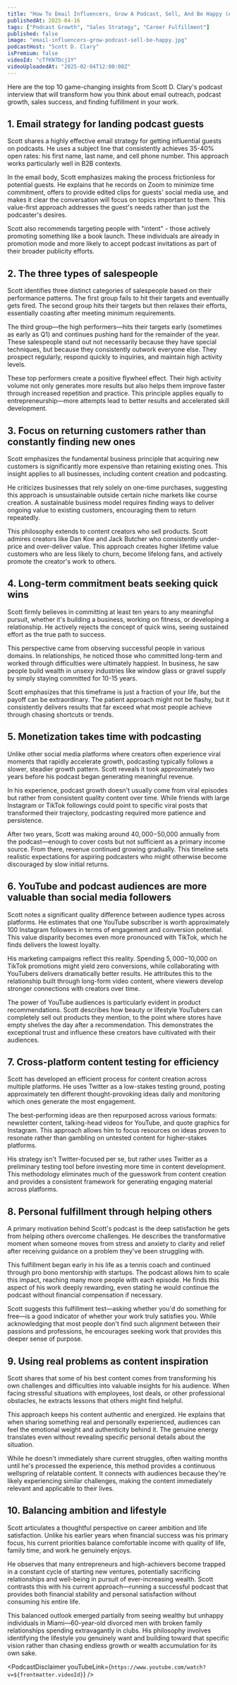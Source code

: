 ```yaml
---
title: "How To Email Influencers, Grow A Podcast, Sell, And Be Happy (Authentic AF)"
publishedAt: 2025-04-16
tags: ["Podcast Growth", "Sales Strategy", "Career Fulfillment"]
published: false
image: "email-influencers-grow-podcast-sell-be-happy.jpg"
podcastHost: "Scott D. Clary"
isPremium: false
videoId: "cTfKN7Dcj1Y"
videoUploadedAt: "2025-02-04T12:00:00Z"
---
```



<PodcastSummaryPageLayout frontmatter={frontmatter}>

Here are the top 10 game-changing insights from Scott D. Clary's podcast interview that will transform how you think about email outreach, podcast growth, sales success, and finding fulfillment in your work.

## 1. Email strategy for landing podcast guests

Scott shares a highly effective email strategy for getting influential guests on podcasts. He uses a subject line that consistently achieves 35-40% open rates: his first name, last name, and cell phone number. This approach works particularly well in B2B contexts.

In the email body, Scott emphasizes making the process frictionless for potential guests. He explains that he records on Zoom to minimize time commitment, offers to provide edited clips for guests' social media use, and makes it clear the conversation will focus on topics important to them. This value-first approach addresses the guest's needs rather than just the podcaster's desires.

Scott also recommends targeting people with "intent" - those actively promoting something like a book launch. These individuals are already in promotion mode and more likely to accept podcast invitations as part of their broader publicity efforts.

## 2. The three types of salespeople

Scott identifies three distinct categories of salespeople based on their performance patterns. The first group fails to hit their targets and eventually gets fired. The second group hits their targets but then relaxes their efforts, essentially coasting after meeting minimum requirements.

The third group—the high performers—hits their targets early (sometimes as early as Q1) and continues pushing hard for the remainder of the year. These salespeople stand out not necessarily because they have special techniques, but because they consistently outwork everyone else. They prospect regularly, respond quickly to inquiries, and maintain high activity levels.

These top performers create a positive flywheel effect. Their high activity volume not only generates more results but also helps them improve faster through increased repetition and practice. This principle applies equally to entrepreneurship—more attempts lead to better results and accelerated skill development.

## 3. Focus on returning customers rather than constantly finding new ones

Scott emphasizes the fundamental business principle that acquiring new customers is significantly more expensive than retaining existing ones. This insight applies to all businesses, including content creation and podcasting.

He criticizes businesses that rely solely on one-time purchases, suggesting this approach is unsustainable outside certain niche markets like course creation. A sustainable business model requires finding ways to deliver ongoing value to existing customers, encouraging them to return repeatedly.

This philosophy extends to content creators who sell products. Scott admires creators like Dan Koe and Jack Butcher who consistently under-price and over-deliver value. This approach creates higher lifetime value customers who are less likely to churn, become lifelong fans, and actively promote the creator's work to others.

## 4. Long-term commitment beats seeking quick wins

Scott firmly believes in committing at least ten years to any meaningful pursuit, whether it's building a business, working on fitness, or developing a relationship. He actively rejects the concept of quick wins, seeing sustained effort as the true path to success.

This perspective came from observing successful people in various domains. In relationships, he noticed those who committed long-term and worked through difficulties were ultimately happiest. In business, he saw people build wealth in unsexy industries like window glass or gravel supply by simply staying committed for 10-15 years.

Scott emphasizes that this timeframe is just a fraction of your life, but the payoff can be extraordinary. The patient approach might not be flashy, but it consistently delivers results that far exceed what most people achieve through chasing shortcuts or trends.

## 5. Monetization takes time with podcasting

Unlike other social media platforms where creators often experience viral moments that rapidly accelerate growth, podcasting typically follows a slower, steadier growth pattern. Scott reveals it took approximately two years before his podcast began generating meaningful revenue.

In his experience, podcast growth doesn't usually come from viral episodes but rather from consistent quality content over time. While friends with large Instagram or TikTok followings could point to specific viral posts that transformed their trajectory, podcasting required more patience and persistence.

After two years, Scott was making around $40,000-$50,000 annually from the podcast—enough to cover costs but not sufficient as a primary income source. From there, revenue continued growing gradually. This timeline sets realistic expectations for aspiring podcasters who might otherwise become discouraged by slow initial returns.

## 6. YouTube and podcast audiences are more valuable than social media followers

Scott notes a significant quality difference between audience types across platforms. He estimates that one YouTube subscriber is worth approximately 100 Instagram followers in terms of engagement and conversion potential. This value disparity becomes even more pronounced with TikTok, which he finds delivers the lowest loyalty.

His marketing campaigns reflect this reality. Spending $5,000-$10,000 on TikTok promotions might yield zero conversions, while collaborating with YouTubers delivers dramatically better results. He attributes this to the relationship built through long-form video content, where viewers develop stronger connections with creators over time.

The power of YouTube audiences is particularly evident in product recommendations. Scott describes how beauty or lifestyle YouTubers can completely sell out products they mention, to the point where stores have empty shelves the day after a recommendation. This demonstrates the exceptional trust and influence these creators have cultivated with their audiences.

## 7. Cross-platform content testing for efficiency

Scott has developed an efficient process for content creation across multiple platforms. He uses Twitter as a low-stakes testing ground, posting approximately ten different thought-provoking ideas daily and monitoring which ones generate the most engagement.

The best-performing ideas are then repurposed across various formats: newsletter content, talking-head videos for YouTube, and quote graphics for Instagram. This approach allows him to focus resources on ideas proven to resonate rather than gambling on untested content for higher-stakes platforms.

His strategy isn't Twitter-focused per se, but rather uses Twitter as a preliminary testing tool before investing more time in content development. This methodology eliminates much of the guesswork from content creation and provides a consistent framework for generating engaging material across platforms.

## 8. Personal fulfillment through helping others

A primary motivation behind Scott's podcast is the deep satisfaction he gets from helping others overcome challenges. He describes the transformative moment when someone moves from stress and anxiety to clarity and relief after receiving guidance on a problem they've been struggling with.

This fulfillment began early in his life as a tennis coach and continued through pro bono mentorship with startups. The podcast allows him to scale this impact, reaching many more people with each episode. He finds this aspect of his work deeply rewarding, even stating he would continue the podcast without financial compensation if necessary.

Scott suggests this fulfillment test—asking whether you'd do something for free—is a good indicator of whether your work truly satisfies you. While acknowledging that most people don't find such alignment between their passions and professions, he encourages seeking work that provides this deeper sense of purpose.

## 9. Using real problems as content inspiration

Scott shares that some of his best content comes from transforming his own challenges and difficulties into valuable insights for his audience. When facing stressful situations with employees, lost deals, or other professional obstacles, he extracts lessons that others might find helpful.

This approach keeps his content authentic and energized. He explains that when sharing something real and personally experienced, audiences can feel the emotional weight and authenticity behind it. The genuine energy translates even without revealing specific personal details about the situation.

While he doesn't immediately share current struggles, often waiting months until he's processed the experience, this method provides a continuous wellspring of relatable content. It connects with audiences because they're likely experiencing similar challenges, making the content immediately relevant and applicable to their lives.

## 10. Balancing ambition and lifestyle

Scott articulates a thoughtful perspective on career ambition and life satisfaction. Unlike his earlier years when financial success was his primary focus, his current priorities balance comfortable income with quality of life, family time, and work he genuinely enjoys.

He observes that many entrepreneurs and high-achievers become trapped in a constant cycle of starting new ventures, potentially sacrificing relationships and well-being in pursuit of ever-increasing wealth. Scott contrasts this with his current approach—running a successful podcast that provides both financial stability and personal satisfaction without consuming his entire life.

This balanced outlook emerged partially from seeing wealthy but unhappy individuals in Miami—60-year-old divorced men with broken family relationships spending extravagantly in clubs. His philosophy involves identifying the lifestyle you genuinely want and building toward that specific vision rather than chasing endless growth or wealth accumulation for its own sake.

<PodcastDisclaimer
  youTubeLink={`https://www.youtube.com/watch?v=${frontmatter.videoId}`}
/>

</PodcastSummaryPageLayout>
